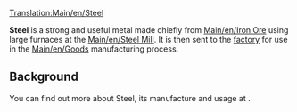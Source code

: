 [[Translation:Main/en/Steel]]
{{en/Cargo|
name=Steel|
image=Steel.png|
produced=[[Main/en/Steel Mill]]|
accepted=[[Main/en/Factory]]
}}

'''Steel''' is a strong and useful metal made chiefly from [[Main/en/Iron Ore]] using large furnaces at the [[Main/en/Steel Mill]].  It is then sent to the [[Main/en/Factory|factory]] for use in the [[Main/en/Goods]] manufacturing process.

==Background==
You can find out more about Steel, its manufacture and usage at [http://www.wikipedia.org/wiki/Steel ].